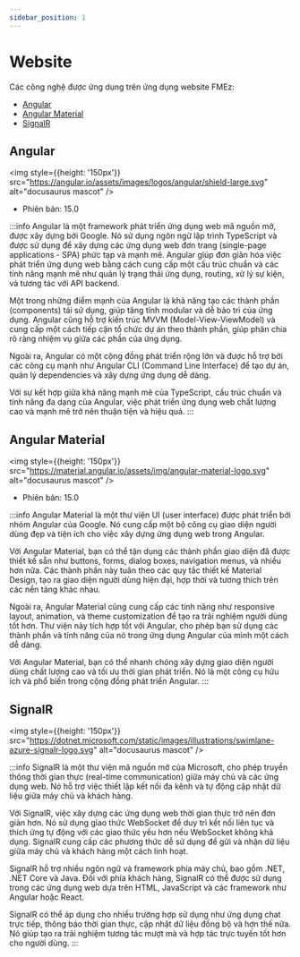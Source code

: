 ```yaml
---
sidebar_position: 1
---
```


# Website

Các công nghệ được ứng dụng trên ứng dụng website FMEz:
- [Angular](https://docusaurus.io/)
- [Angular Material](https://docusaurus.io/)
- [SignalR](https://docusaurus.io/)

## Angular

<img style={{height: '150px'}} src="https://angular.io/assets/images/logos/angular/shield-large.svg" alt="docusaurus mascot" />

- Phiên bản: 15.0

:::info
Angular là một framework phát triển ứng dụng web mã nguồn mở, được xây dựng bởi Google. Nó sử dụng ngôn ngữ lập trình TypeScript và được sử dụng để xây dựng các ứng dụng web đơn trang (single-page applications - SPA) phức tạp và mạnh mẽ. Angular giúp đơn giản hóa việc phát triển ứng dụng web bằng cách cung cấp một cấu trúc chuẩn và các tính năng mạnh mẽ như quản lý trạng thái ứng dụng, routing, xử lý sự kiện, và tương tác với API backend.

Một trong những điểm mạnh của Angular là khả năng tạo các thành phần (components) tái sử dụng, giúp tăng tính modular và dễ bảo trì của ứng dụng. Angular cũng hỗ trợ kiến trúc MVVM (Model-View-ViewModel) và cung cấp một cách tiếp cận tổ chức dự án theo thành phần, giúp phân chia rõ ràng nhiệm vụ giữa các phần của ứng dụng.

Ngoài ra, Angular có một cộng đồng phát triển rộng lớn và được hỗ trợ bởi các công cụ mạnh như Angular CLI (Command Line Interface) để tạo dự án, quản lý dependencies và xây dựng ứng dụng dễ dàng.

Với sự kết hợp giữa khả năng mạnh mẽ của TypeScript, cấu trúc chuẩn và tính năng đa dạng của Angular, việc phát triển ứng dụng web chất lượng cao và mạnh mẽ trở nên thuận tiện và hiệu quả.
:::

## Angular Material

<img style={{height: '150px'}} src="https://material.angular.io/assets/img/angular-material-logo.svg" alt="docusaurus mascot" />

- Phiên bản: 15.0

:::info
Angular Material là một thư viện UI (user interface) được phát triển bởi nhóm Angular của Google. Nó cung cấp một bộ công cụ giao diện người dùng đẹp và tiện ích cho việc xây dựng ứng dụng web trong Angular.

Với Angular Material, bạn có thể tận dụng các thành phần giao diện đã được thiết kế sẵn như buttons, forms, dialog boxes, navigation menus, và nhiều hơn nữa. Các thành phần này tuân theo các quy tắc thiết kế Material Design, tạo ra giao diện người dùng hiện đại, hợp thời và tương thích trên các nền tảng khác nhau.

Ngoài ra, Angular Material cũng cung cấp các tính năng như responsive layout, animation, và theme customization để tạo ra trải nghiệm người dùng tốt hơn. Thư viện này tích hợp tốt với Angular, cho phép bạn sử dụng các thành phần và tính năng của nó trong ứng dụng Angular của mình một cách dễ dàng.

Với Angular Material, bạn có thể nhanh chóng xây dựng giao diện người dùng chất lượng cao và tối ưu thời gian phát triển. Nó là một công cụ hữu ích và phổ biến trong cộng đồng phát triển Angular.
:::

## SignalR

<img style={{height: '150px'}} src="https://dotnet.microsoft.com/static/images/illustrations/swimlane-azure-signalr-logo.svg" alt="docusaurus mascot" />

:::info
SignalR là một thư viện mã nguồn mở của Microsoft, cho phép truyền thông thời gian thực (real-time communication) giữa máy chủ và các ứng dụng web. Nó hỗ trợ việc thiết lập kết nối đa kênh và tự động cập nhật dữ liệu giữa máy chủ và khách hàng.

Với SignalR, việc xây dựng các ứng dụng web thời gian thực trở nên đơn giản hơn. Nó sử dụng giao thức WebSocket để duy trì kết nối liên tục và thích ứng tự động với các giao thức yếu hơn nếu WebSocket không khả dụng. SignalR cung cấp các phương thức dễ sử dụng để gửi và nhận dữ liệu giữa máy chủ và khách hàng một cách linh hoạt.

SignalR hỗ trợ nhiều ngôn ngữ và framework phía máy chủ, bao gồm .NET, .NET Core và Java. Đối với phía khách hàng, SignalR có thể được sử dụng trong các ứng dụng web dựa trên HTML, JavaScript và các framework như Angular hoặc React.

SignalR có thể áp dụng cho nhiều trường hợp sử dụng như ứng dụng chat trực tiếp, thông báo thời gian thực, cập nhật dữ liệu đồng bộ và hơn thế nữa. Nó giúp tạo ra trải nghiệm tương tác mượt mà và hợp tác trực tuyến tốt hơn cho người dùng.
:::
